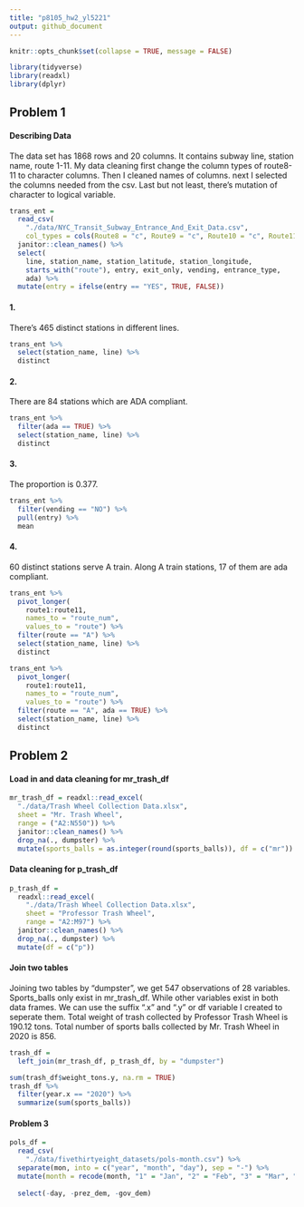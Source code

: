 ```yaml
---
title: "p8105_hw2_yl5221"
output: github_document
---
```


```r
knitr::opts_chunk$set(collapse = TRUE, message = FALSE)
```

```r
library(tidyverse)
library(readxl)
library(dplyr)
```

## Problem 1

#### Describing Data

The data set has 1868 rows and 20 columns. It contains subway line, station name, route 1-11. My data cleaning first change the column types of route8-11 to character columns. Then I cleaned names of columns. next I selected the columns needed from the csv. Last but not least, there's mutation of character to logical variable.

```r
trans_ent = 
  read_csv(
    "./data/NYC_Transit_Subway_Entrance_And_Exit_Data.csv",
    col_types = cols(Route8 = "c", Route9 = "c", Route10 = "c", Route11 = "c")) %>% 
  janitor::clean_names() %>% 
  select(
    line, station_name, station_latitude, station_longitude, 
    starts_with("route"), entry, exit_only, vending, entrance_type, 
    ada) %>% 
  mutate(entry = ifelse(entry == "YES", TRUE, FALSE))
```

#### 1.

There's 465 distinct stations in different lines.

```r
trans_ent %>% 
  select(station_name, line) %>% 
  distinct
```

#### 2. 

There are 84 stations which are ADA compliant.

```r
trans_ent %>% 
  filter(ada == TRUE) %>% 
  select(station_name, line) %>% 
  distinct
```

#### 3.

The proportion is 0.377.
```r
trans_ent %>% 
  filter(vending == "NO") %>% 
  pull(entry) %>% 
  mean
```

#### 4.
60 distinct stations serve A train. Along A train stations, 17 of them are ada compliant.
```r
trans_ent %>% 
  pivot_longer(
    route1:route11,
    names_to = "route_num",
    values_to = "route") %>% 
  filter(route == "A") %>% 
  select(station_name, line) %>% 
  distinct

trans_ent %>% 
  pivot_longer(
    route1:route11,
    names_to = "route_num",
    values_to = "route") %>% 
  filter(route == "A", ada == TRUE) %>% 
  select(station_name, line) %>% 
  distinct
```


## Problem 2
 
#### Load in and data cleaning for mr_trash_df
```r
mr_trash_df = readxl::read_excel(
  "./data/Trash Wheel Collection Data.xlsx", 
  sheet = "Mr. Trash Wheel",
  range = ("A2:N550")) %>%
  janitor::clean_names() %>% 
  drop_na(., dumpster) %>% 
  mutate(sports_balls = as.integer(round(sports_balls)), df = c("mr")) 
```


#### Data cleaning for p_trash_df
```r
p_trash_df =
  readxl::read_excel(
    "./data/Trash Wheel Collection Data.xlsx",
    sheet = "Professor Trash Wheel",
    range = "A2:M97") %>% 
  janitor::clean_names() %>% 
  drop_na(., dumpster) %>% 
  mutate(df = c("p")) 
```

#### Join two tables
Joining two tables by "dumpster", we get 547 observations of 28 variables. Sports_balls only exist in mr_trash_df. While other variables exist in both data frames. We can use the suffix ".x" and ".y" or df variable I created to seperate them. Total weight of trash collected by Professor Trash Wheel is 190.12 tons. Total number of sports balls collected by Mr. Trash Wheel in 2020 is 856.
```r
trash_df =
  left_join(mr_trash_df, p_trash_df, by = "dumpster") 
```

```r
sum(trash_df$weight_tons.y, na.rm = TRUE)
trash_df %>% 
  filter(year.x == "2020") %>% 
  summarize(sum(sports_balls))
```
#### Problem 3

```r
pols_df =
  read_csv(
    "./data/fivethirtyeight_datasets/pols-month.csv") %>% 
  separate(mon, into = c("year", "month", "day"), sep = "-") %>% 
  mutate(month = recode(month, "1" = "Jan", "2" = "Feb", "3" = "Mar", "4" = "Apr", "5" = "May", "6" = "Jun", "7" = "Jul", "8" = "Aug", "9" = "Sep", "10" = "Oct", "11" = "Nov", "12" = "Dec")) %>% 
  
  select(-day, -prez_dem, -gov_dem)
```


